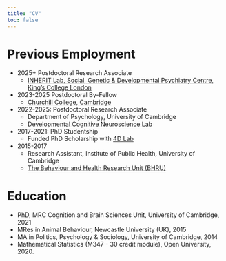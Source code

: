```yaml
---
title: "CV"
toc: false
---
```


# Previous Employment

-   2025+ Postdoctoral Research Associate
    -   [INHERIT Lab, Social, Genetic & Developmental Psychiatry Centre, King's College London](https://www.kcl.ac.uk/research/inherit-lab)
-   2023-2025 Postdoctoral By-Fellow
    -   [Churchill College, Cambridge](https://www.chu.cam.ac.uk/fellows/dr-giacomo-bignardi/)
-   2022-2025: Postdoctoral Research Associate
    -   Department of Psychology, University of Cambridge
    -   [Developmental Cognitive Neuroscience Lab](https://sites.google.com/site/blakemorelab/)
-   2017-2021: PhD Studentship
    -   Funded PhD Scholarship with [4D Lab](https://www.astlelab.com/)
-   2015-2017
    -   Research Assistant, Institute of Public Health, University of Cambridge
    -   [The Behaviour and Health Research Unit (BHRU)](https://www.bhru.iph.cam.ac.uk/)

# Education

-   PhD, MRC Cognition and Brain Sciences Unit, University of Cambridge, 2021
-   MRes in Animal Behaviour, Newcastle University (UK), 2015
-   MA in Politics, Psychology & Sociology, University of Cambridge, 2014
-   Mathematical Statistics (M347 - 30 credit module), Open University, 2020.
